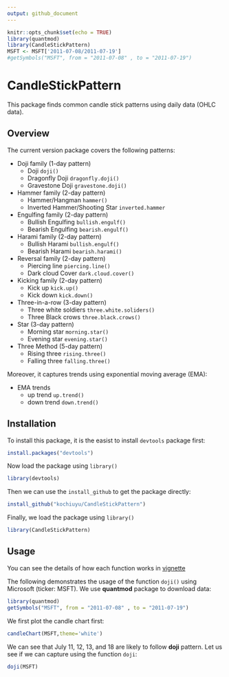 ```yaml
---
output: github_document
---
```


```r
knitr::opts_chunk$set(echo = TRUE)
library(quantmod)
library(CandleStickPattern)
MSFT <- MSFT['2011-07-08/2011-07-19']
#getSymbols("MSFT", from = "2011-07-08" , to = "2011-07-19")
```

# CandleStickPattern

This package finds common candle stick patterns using daily data (OHLC data).

## Overview

The current version package covers the following patterns:

- Doji family (1-day pattern)
    - Doji `doji()`
    - Dragonfly Doji `dragonfly.doji()`
    - Gravestone Doji `gravestone.doji()`

- Hammer family (2-day pattern)
    - Hammer/Hangman `hammer()`
    - Inverted Hammer/Shooting Star `inverted.hammer`

- Engulfing family  (2-day pattern)
    - Bullish Engulfing `bullish.engulf()`
    - Bearish Engulfing `bearish.engulf()`
    
- Harami family (2-day pattern)
    - Bullish Harami  `bullish.engulf()`
    - Bearish Harami  `bearish.harami()`
    
- Reversal family (2-day pattern)
    - Piercing line  `piercing.line()`
    - Dark cloud Cover `dark.cloud.cover()`
    
- Kicking family  (2-day pattern)
    - Kick up   `kick.up()`
    - Kick down  `kick.down()`

- Three-in-a-row (3-day pattern)
    - Three white soldiers `three.white.soliders()`
    - Three Black crows    `three.black.crows()`
    
- Star (3-day pattern)
    - Morning star  `morning.star()`
    - Evening star  `evening.star()`
    
- Three Method (5-day pattern)
    - Rising three   `rising.three()`
    - Falling three  `falling.three()`

Moreover, it captures trends using exponential moving average (EMA):

- EMA trends
    - up trend    `up.trend()`
    - down trend  `down.trend()`

## Installation

To install this package, it is the easist to install `devtools` package first:

```r
install.packages("devtools")
```

Now load the package using `library()`
```r
library(devtools)
```

Then we can use the `install_github` to get the package directly:

```r
install_github("kochiuyu/CandleStickPattern")
```

Finally, we load the package using `library()`

```r
library(CandleStickPattern)
```

## Usage

You can see the details of how each function works in [vignette](http://htmlpreview.github.io/?https://github.com/kochiuyu/CandleStickPattern/blob/master/vignettes/CandleStick.html)

The following demonstrates the usage of the function `doji()` using Microsoft (ticker: MSFT). We use **quantmod** package to download data:

```r
library(quantmod)
getSymbols("MSFT", from = "2011-07-08" , to = "2011-07-19")
```

We first plot the candle chart first: 

```r
candleChart(MSFT,theme='white')
```

We can see that July 11, 12, 13, and 18 are likely to follow **doji** pattern. Let us see if we can capture using the function `doji`:

```r
doji(MSFT)
```

